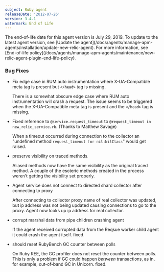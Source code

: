 ```yaml
---
subject: Ruby agent
releaseDate: '2012-07-26'
version: 3.4.1
watermark: End of Life
---
```


<Callout variant="important">
  The end-of-life date for this agent version is July 29, 2019. To update to the latest agent version, see [Update the agent](/docs/agents/manage-apm-agents/installation/update-new-relic-agent). For more information, see [End-of-life policy](/docs/agents/manage-apm-agents/maintenance/new-relic-agent-plugin-end-life-policy).
</Callout>

### Bug Fixes

* Fix edge case in RUM auto instrumentation where X-UA-Compatible meta tag is present but `</head>` tag is missing.

  There is a somewhat obscure edge case where RUM auto instrumentation will crash a request. The issue seems to be triggered when the X-UA-Compatible meta tag is present and the `</head>` tag is missing.
* Fixed reference to `@service.request_timeout` to `@request_timeout in new_relic_service.rb`. (Thanks to Matthew Savage)

  When a timeout occurred during connection to the collector an "undefined method `request_timeout for nil:NilClass`" would get raised.
* preserve visibility on traced methods.

  Aliased methods now have the same visibility as the original traced method. A couple of the esoteric methods created in the process weren't getting the visibility set properly.
* Agent service does not connect to directed shard collector after connecting to proxy

  After connecting to collector proxy name of real collector was updated, but ip address was not being updated causing connections to go to the proxy. Agent now looks up ip address for real collector.
* corrupt marshal data from pipe children crashing agent

  If the agent received corrupted data from the Reqsue worker child agent it could crash the agent itself. fixed.
* should reset RubyBench GC counter between polls

  On Ruby REE, the GC profiler does not reset the counter between polls. This is only a problem if GC could happen _between_ transactions, as in, for example, out-of-band GC in Unicorn. fixed.
